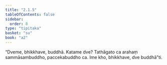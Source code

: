 ```yaml
---
title: "2.1.5"
tableOfContents: false
sidebar:
  order: 8
type: "tipitaka"
basket: "su"
book: "a2"
---
```



<DynamicBreadcrumb />

<Division number="57" book="a2">

<Paragraph number="133" book="a2">
“Dveme, bhikkhave, buddhā. Katame dve? Tathāgato ca arahaṃ sammāsambuddho, paccekabuddho ca. Ime kho, bhikkhave, dve buddhā”ti.
</Paragraph>
</Division>